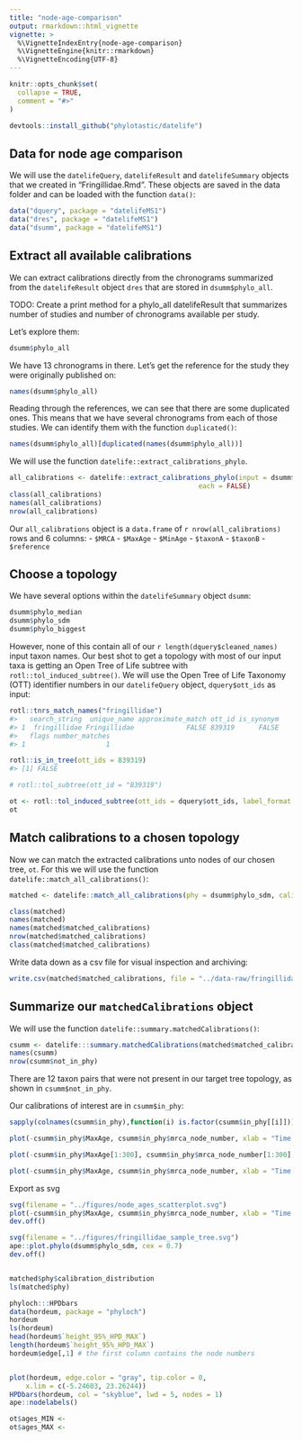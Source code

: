 ```yaml
---
title: "node-age-comparison"
output: rmarkdown::html_vignette
vignette: >
  %\VignetteIndexEntry{node-age-comparison}
  %\VignetteEngine{knitr::rmarkdown}
  %\VignetteEncoding{UTF-8}
---
```


```r
knitr::opts_chunk$set(
  collapse = TRUE,
  comment = "#>"
)
```

```r
devtools::install_github("phylotastic/datelife")

```

## Data for node age comparison

We will use the `datelifeQuery`, `datelifeResult` and `datelifeSummary` objects that we created in "Fringillidae.Rmd". These objects are saved in the data folder and can be loaded with the function `data()`:

```r
data("dquery", package = "datelifeMS1")
data("dres", package = "datelifeMS1")
data("dsumm", package = "datelifeMS1")
```

## Extract all available calibrations

We can extract calibrations directly from the chronograms summarized from the `datelifeResult` object `dres` that are stored in `dsumm$phylo_all`. 

TODO: Create a print method for a phylo_all datelifeResult that summarizes number of studies and number of chronograms available per study.


Let's explore them:

```r
dsumm$phylo_all
```
We have 13 chronograms in there. Let's get the reference for the study they were originally published on:

```r
names(dsumm$phylo_all)
```

Reading through the references, we can see that there are some duplicated ones. This means that we have several chronograms from each of those studies.
We can identify them with the function `duplicated()`:

```r
names(dsumm$phylo_all)[duplicated(names(dsumm$phylo_all))]
```


We will use the function `datelife::extract_calibrations_phylo`.




```r
all_calibrations <- datelife::extract_calibrations_phylo(input = dsumm$phylo_all,
                                               each = FALSE)
class(all_calibrations)
names(all_calibrations)
nrow(all_calibrations)
```
Our `all_calibrations` object is a `data.frame` of `r nrow(all_calibrations)` rows and 6 columns: 
 - `$MRCA` 
 - `$MaxAge`
 - `$MinAge`
 - `$taxonA`
 - `$taxonB`
 - `$reference`

<!--
```r
length(all_calibrations$MRCA)
length(unique(all_calibrations$MRCA))
all_calibrations$MRCA[duplicated(all_calibrations$MRCA)]


calibs_each <- datelife::extract_calibrations_phylo(input = dsumm$phylo_all,
                                               each = TRUE)

# length(calibs_each)
# class(calibs_each)
# names(calibs_each)
# # sapply(calibs_each, nrow)
# sum(sapply(calibs_each, nrow))
```

`all_calibrations` and `calibs_each` have the same information.
-->

## Choose a topology

We have several options within the `datelifeSummary` object `dsumm`:

```r
dsumm$phylo_median
dsumm$phylo_sdm
dsumm$phylo_biggest
```

However, none of this contain all of our `r length(dquery$cleaned_names)` input taxon names. Our best shot to get a topology with most of our input taxa is getting an Open Tree of Life subtree with `rotl::tol_induced_subtree()`. We will use the Open Tree of Life Taxonomy (OTT) identifier numbers in our `datelifeQuery` object, `dquery$ott_ids` as input:

```r
rotl::tnrs_match_names("fringillidae")
#>   search_string  unique_name approximate_match ott_id is_synonym
#> 1  fringillidae Fringillidae             FALSE 839319      FALSE
#>   flags number_matches
#> 1                    1

rotl::is_in_tree(ott_ids = 839319)
#> [1] FALSE

# rotl::tol_subtree(ott_id = "839319")

ot <- rotl::tol_induced_subtree(ott_ids = dquery$ott_ids, label_format = "name")
ot
```

## Match calibrations to a chosen topology

Now we can match the extracted calibrations unto nodes of our chosen tree, `ot`. For this we will use the function `datelife::match_all_calibrations()`:

```r
matched <- datelife::match_all_calibrations(phy = dsumm$phylo_sdm, calibrations = all_calibrations)

class(matched)
names(matched)
names(matched$matched_calibrations)
nrow(matched$matched_calibrations)
class(matched$matched_calibrations)
```

Write data down as a csv file for visual inspection and archiving:

```r
write.csv(matched$matched_calibrations, file = "../data-raw/fringillidae-sample-matched-calibrations.csv")
```


## Summarize our `matchedCalibrations` object

We will use the function `datelife::summary.matchedCalibrations()`:

```r
csumm <- datelife:::summary.matchedCalibrations(matched$matched_calibrations)
names(csumm)
nrow(csumm$not_in_phy)
```
There are 12 taxon pairs that were not present in our target tree topology, as shown in `csumm$not_in_phy`.

Our calibrations of interest are in `csumm$in_phy`:

```r
sapply(colnames(csumm$in_phy),function(i) is.factor(csumm$in_phy[[i]]))

plot(-csumm$in_phy$MaxAge, csumm$in_phy$mrca_node_number, xlab = "Time (myrs)", ylab = "Node Number", pch = 20, col = csumm$in_phy$mrca_node_name)

plot(-csumm$in_phy$MaxAge[1:300], csumm$in_phy$mrca_node_number[1:300], xlab = "Time (myrs)", ylab = "Node Number", pch = as.character((csumm$in_phy$mrca_node_number-289)[1:85]), col = csumm$in_phy$reference[1:300])

plot(-csumm$in_phy$MaxAge, csumm$in_phy$mrca_node_number, xlab = "Time (myrs)", ylab = "Node Number", col = csumm$in_phy$reference, pch = 16)
```
Export as svg

```r
svg(filename = "../figures/node_ages_scatterplot.svg")
plot(-csumm$in_phy$MaxAge, csumm$in_phy$mrca_node_number, xlab = "Time (myrs)", ylab = "Node Number", col = csumm$in_phy$reference, pch = 16)
dev.off()

svg(filename = "../figures/fringillidae_sample_tree.svg")
ape::plot.phylo(dsumm$phylo_sdm, cex = 0.7)
dev.off()



```


```r
matched$phy$calibration_distribution
ls(matched$phy)
```

```r
phyloch:::HPDbars
data(hordeum, package = "phyloch")
hordeum
ls(hordeum)
head(hordeum$`height_95%_HPD_MAX`)
length(hordeum$`height_95%_HPD_MAX`)
hordeum$edge[,1] # the first column contains the node numbers


plot(hordeum, edge.color = "gray", tip.color = 0, 
    x.lim = c(-5.24603, 23.26244))
HPDbars(hordeum, col = "skyblue", lwd = 5, nodes = 1)
ape::nodelabels()

ot$ages_MIN <- 
ot$ages_MAX <- 
```
